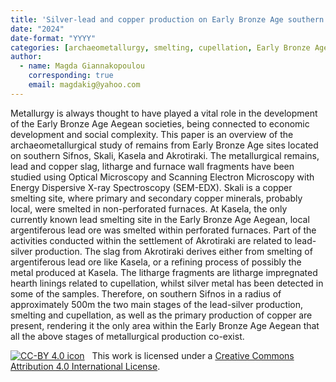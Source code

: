 ```yaml
---
title: 'Silver-lead and copper production on Early Bronze Age southern Sifnos: an overview'
date: "2024"
date-format: "YYYY"
categories: [archaeometallurgy, smelting, cupellation, Early Bronze Age, Aegean]
author: 
  - name: Magda Giannakopoulou
    corresponding: true
    email: magdakig@yahoo.com
---
```


Metallurgy is always thought to have played a vital role in the development of the Early Bronze Age Aegean societies, being connected to economic development and social complexity. This paper is an overview of the archaeometallurgical study of remains from Early Bronze Age sites located on southern Sifnos, Skali, Kasela and Akrotiraki. The metallurgical remains, lead and copper slag, litharge and furnace wall fragments have been studied using Optical Microscopy and Scanning Electron Microscopy with Energy Dispersive X-ray Spectroscopy (SEM-EDX). Skali is a copper smelting site, where primary and secondary copper minerals, probably local, were smelted in non-perforated furnaces. At Kasela, the only currently known lead smelting site in the Early Bronze Age Aegean, local argentiferous lead ore was smelted within perforated furnaces. Part of the activities conducted within the settlement of Akrotiraki are related to lead-silver production. The slag from Akrotiraki derives either from smelting of argentiferous lead ore like Kasela, or a refining process of possibly the metal produced at Kasela. The litharge fragments are litharge impregnated hearth linings related to cupellation, whilst silver metal has been detected in some of the samples. Therefore, on southern Sifnos in a radius of approximately 500m the two main stages of the lead-silver production, smelting and cupellation, as well as the primary production of copper are present, rendering it the only area within the Early Bronze Age Aegean that all the above stages of metallurgical production co-exist.

[![CC-BY 4.0 icon](https://i.creativecommons.org/l/by/4.0/88x31.png)](http://creativecommons.org/licenses/by/4.0/)&nbsp;&nbsp; This work is licensed under a [Creative Commons Attribution 4.0 International License](https://creativecommons.org/licenses/by/4.0/). 
